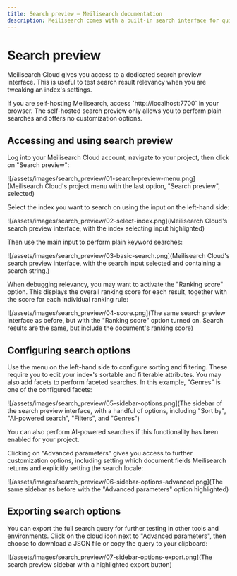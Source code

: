 ```yaml
---
title: Search preview — Meilisearch documentation
description: Meilisearch comes with a built-in search interface for quick testing during development.
---
```


# Search preview

Meilisearch Cloud gives you access to a dedicated search preview interface. This is useful to test search result relevancy when you are tweaking an index's settings.

<Capsule intent="note" title="Search preview in self-hosted instances">
If you are self-hosting Meilisearch, access `http://localhost:7700` in your browser. The self-hosted search preview only allows you to perform plain searches and offers no customization options.
</Capsule>

## Accessing and using search preview

Log into your Meilisearch Cloud account, navigate to your project, then click on "Search preview":

![/assets/images/search_preview/01-search-preview-menu.png](Meilisearch Cloud's project menu with the last option, "Search preview", selected)

Select the index you want to search on using the input on the left-hand side:

![/assets/images/search_preview/02-select-index.png](Meilisearch Cloud's search preview interface, with the index selecting input highlighted)

Then use the main input to perform plain keyword searches:

![/assets/images/search_preview/03-basic-search.png](Meilisearch Cloud's search preview interface, with the search input selected and containing a search string.)

When debugging relevancy, you may want to activate the "Ranking score" option. This displays the overall ranking score for each result, together with the score for each individual ranking rule:

![/assets/images/search_preview/04-score.png](The same search preview interface as before, but with the "Ranking score" option turned on. Search results are the same, but include the document's ranking score)

## Configuring search options

Use the menu on the left-hand side to configure sorting and filtering. These require you to edit your index's sortable and filterable attributes. You may also add facets to perform faceted searches. In this example, "Genres" is one of the configured facets:

![/assets/images/search_preview/05-sidebar-options.png](The sidebar of the search preview interface, with a handful of options, including "Sort by", "AI-powered search", "Filters", and "Genres")

You can also perform AI-powered searches if this functionality has been enabled for your project.

Clicking on "Advanced parameters" gives you access to further customization options, including setting which document fields Meilisearch returns and explicitly setting the search locale:

![/assets/images/search_preview/06-sidebar-options-advanced.png](The same sidebar as before with the "Advanced parameters" option highlighted)

## Exporting search options

You can export the full search query for further testing in other tools and environments. Click on the cloud icon next to "Advanced parameters", then choose to download a JSON file or copy the query to your clipboard:

![/assets/images/search_preview/07-sidebar-options-export.png](The search preview sidebar with a highlighted export button)
